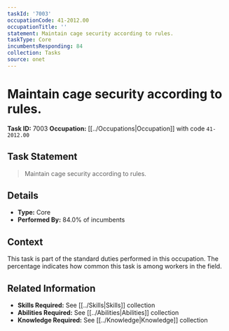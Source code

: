 ```yaml
---
taskId: '7003'
occupationCode: 41-2012.00
occupationTitle: ''
statement: Maintain cage security according to rules.
taskType: Core
incumbentsResponding: 84
collection: Tasks
source: onet
---
```

# Maintain cage security according to rules.

**Task ID:** 7003
**Occupation:** [[../Occupations|Occupation]] with code `41-2012.00`

## Task Statement

> Maintain cage security according to rules.

## Details

- **Type:** Core
- **Performed By:** 84.0% of incumbents

## Context

This task is part of the standard duties performed in this occupation. The percentage indicates how common this task is among workers in the field.

## Related Information

- **Skills Required:** See [[../Skills|Skills]] collection
- **Abilities Required:** See [[../Abilities|Abilities]] collection
- **Knowledge Required:** See [[../Knowledge|Knowledge]] collection
